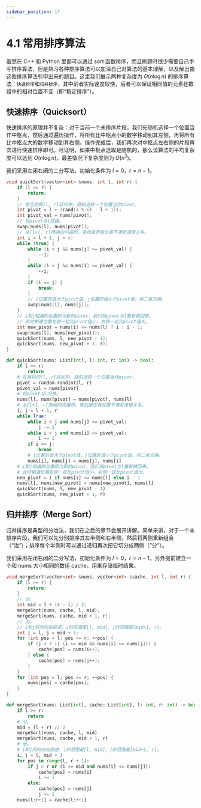 ```yaml
---
sidebar_position: 17
---
```


# 4.1 常用排序算法

虽然在 C++ 和 Python 里都可以通过 sort 函数排序，而且刷题时很少需要自己手写排序算法，但是熟习各种排序算法可以加深自己对算法的基本理解，以及解出由这些排序算法引申出来的题目。这里我们展示两种复杂度为 $O(n \log n)$ 的排序算法：`快速排序`和`归并排序`，其中前者实际速度较快，后者可以保证相同值的元素在数组中的相对位置不变（即“稳定排序”）。

## 快速排序（Quicksort）

快速排序的原理并不复杂：对于当前一个未排序片段，我们先随机选择一个位置当作中枢点，然后通过遍历操作，将所有比中枢点小的数字移动到其左侧，再将所有比中枢点大的数字移动到其右侧。操作完成后，我们再次对中枢点左右侧的片段再次进行快速排序即可。可证明，如果中枢点选取是随机的，那么该算法的平均复杂度可以达到 $O(n \log n)$，最差情况下复杂度则为 $O(n^2)$。

我们采用左闭右闭的二分写法，初始化条件为 $l =0，r =n − 1$。

<Tabs>
<TabItem value="cpp" label="C++">

```cpp
void quickSort(vector<int> &nums, int l, int r) {
    if (l >= r) {
        return;
    }
    // 在当前的[l, r]区间中，随机选择一个位置当作pivot。
    int pivot = l + (rand() % (r - l + 1));
    int pivot_val = nums[pivot];
    // 将pivot与l交换。
    swap(nums[l], nums[pivot]);
    // 从[l+1, r]两端向内遍历，查找是否有位置不满足递增关系。
    int i = l + 1, j = r;
    while (true) {
        while (i < j && nums[j] >= pivot_val) {
            --j;
        }
        while (i < j && nums[i] <= pivot_val) {
            ++i;
        }
        if (i == j) {
            break;
        }
        // i位置的值大于pivot值，j位置的值小于pivot值，将二者交换。
        swap(nums[i], nums[j]);
    }
    // i和j相遇的位置即为新的pivot，我们将pivot与l重新换回来。
    // 此时相遇位置左侧一定比pivot值小，右侧一定比pivot值大。
    int new_pivot = nums[i] <= nums[l] ? i : i - 1;
    swap(nums[l], nums[new_pivot]);
    quickSort(nums, l, new_pivot - 1);
    quickSort(nums, new_pivot + 1, r);
}
```

</TabItem>
<TabItem value="py" label="Python">

```py
def quickSort(nums: List[int], l: int, r: int) -> bool:
    if l >= r:
        return
    # 在当前的[l, r]区间中，随机选择一个位置当作pivot。
    pivot = random.randint(l, r)
    pivot_val = nums[pivot]
    # 将pivot与l交换。
    nums[l], nums[pivot] = nums[pivot], nums[l]
    # 从[l+1, r]两端向内遍历，查找是否有位置不满足递增关系。
    i, j = l + 1, r
    while True:
        while i < j and nums[j] >= pivot_val:
            j -= 1
        while i < j and nums[i] <= pivot_val:
            i += 1
        if i == j:
            break
        # i位置的值大于pivot值，j位置的值小于pivot值，将二者交换。
        nums[i], nums[j] = nums[j], nums[i]
    # i和j相遇的位置即为新的pivot，我们将pivot与l重新换回来。
    # 此时相遇位置左侧一定比pivot值小，右侧一定比pivot值大。
    new_pivot = i if nums[i] <= nums[l] else i - 1
    nums[l], nums[new_pivot] = nums[new_pivot], nums[l]
    quickSort(nums, l, new_pivot - 1)
    quickSort(nums, new_pivot + 1, r)
```

</TabItem>

</Tabs>

## 归并排序（Merge Sort）

归并排序是典型的分治法，我们在之后的章节会展开讲解。简单来讲，对于一个未排序片段，我们可以先分别排序其左半侧和右半侧，然后将两侧重新组合（“治”）；排序每个半侧时可以通过递归再次把它切分成两侧（“分”）。

我们采用左闭右闭的二分写法，初始化条件为 $l =0，r = n − 1$，另外提前建立一个和 nums 大小相同的数组 cache，用来存储临时结果。

<Tabs>
<TabItem value="cpp" label="C++">

```cpp
void mergeSort(vector<int> &nums, vector<int> &cache, int l, int r) {
    if (l >= r) {
        return;
    }
    // 分。
    int mid = l + (r - l) / 2;
    mergeSort(nums, cache, l, mid);
    mergeSort(nums, cache, mid + 1, r);
    // 治。
    // i和j同时向右前进，i的范围是[l, mid]，j的范围是[mid+1, r]。
    int i = l, j = mid + 1;
    for (int pos = l; pos <= r; ++pos) {
        if (j > r || (i <= mid && nums[i] <= nums[j])) {
            cache[pos] = nums[i++];
        } else {
            cache[pos] = nums[j++];
        }
    }
    for (int pos = l; pos <= r; ++pos) {
        nums[pos] = cache[pos];
    }
}
```

</TabItem>
<TabItem value="py" label="Python">

```py
def mergeSort(nums: List[int], cache: List[int], l: int, r: int) -> bool:
    if l >= r:
        return
    # 分。
    mid = (l + r) // 2
    mergeSort(nums, cache, l, mid)
    mergeSort(nums, cache, mid + 1, r)
    # 治。
    # i和j同时向右前进，i的范围是[l, mid]，j的范围是[mid+1, r]。
    i, j = l, mid + 1
    for pos in range(l, r + 1):
        if j > r or (i <= mid and nums[i] <= nums[j]):
            cache[pos] = nums[i]
            i += 1
        else:
            cache[pos] = nums[j]
            j += 1
    nums[l:r+1] = cache[l:r+1]
```

</TabItem>

</Tabs>